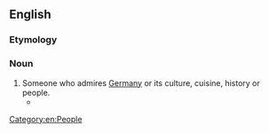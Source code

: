 {{also|germanophile}}
==English==

===Etymology===
{{af|en|German|-o-|-phile}}

===Noun===
{{wikipedia}}
{{en-noun}}

# Someone who admires [[Germany]] or its culture, cuisine, history or people.
#* {{quote-book|en|year=2008  |title=Our Friend "the Enemy": |author=Thomas Weber |page=93 |ISBN=|passage=What we have seen is that a simple binary system of Anglophobe versus Anglophile and Germanophobe versus '''Germanophile''' grossly misrepresents the character of Anglo-German relations and antagonism in the pre-1914 era.}}

[[Category:en:People]]